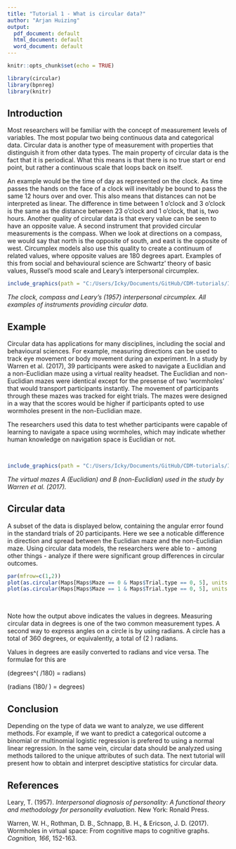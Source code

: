 ```yaml
---
title: "Tutorial 1 - What is circular data?"
author: "Arjan Huizing"
output:
  pdf_document: default
  html_document: default
  word_document: default
---
```


```r
knitr::opts_chunk$set(echo = TRUE)

library(circular)
library(bpnreg)
library(knitr)
```

## Introduction

Most researchers will be familiar with the concept of measurement levels of variables. The most popular two being continuous data and categorical data. Circular data is another type of measurement with properties that distinguish it from other data types. The main property of circular data is the fact that it is periodical. What this means is that there is no true start or end point, but rather a continuous scale that loops back on itself. 

An example would be the time of day as represented on the clock. As time passes the hands on the face of a clock will inevitably be bound to pass the same 12 hours over and over. This also means that distances can not be interpreted as linear. The difference in time between 1 o'clock and 3 o'clock is the same as the distance between 23 o'clock and 1 o'clock, that is, two hours. Another quality of circular data is that every value can be seen to have an opposite value. A second instrument that provided circular measurements is the compass. When we look at directions on a compass, we would say that north is the opposite of south, and east is the opposite of west. Circumplex models also use this quality to create a continuum of related values, where opposite values are 180 degrees apart. Examples of this from social and behavioural science are Schwartz' theory of basic values, Russel's mood scale and Leary's interpersonal circumplex.


```r
include_graphics(path = "C:/Users/Icky/Documents/GitHub/CDM-tutorials/Images/circular-data-examples.jpg")
```

*The clock, compass and Leary's (1957) interpersonal circumplex. All examples of instruments providing circular data.*

## Example

Circular data has applications for many disciplines, including the social and behavioural sciences. For example, measuring directions can be used to track eye movement or body movement during an experiment. In a study by Warren et al. (2017), 39 participants were asked to navigate a Euclidian and a non-Euclidian maze using a virtual reality headset. The Euclidian and non-Euclidian mazes were identical except for the presense of two 'wormholes' that would transport participants instantly. The movement of participants through these mazes was tracked for eight trials. The mazes were designed in a way that the scores would be higher if participants opted to use wormholes present in the non-Euclidian maze. 

The researchers used this data to test whether participants were capable of learning to navigate a space using wormholes, which may indicate whether human knowledge on navigation space is Euclidian or not.

&nbsp;



```r
include_graphics(path = "C:/Users/Icky/Documents/GitHub/CDM-tutorials/Images/mazes-warren.jpg")
```

*The virtual mazes A (Euclidian) and B (non-Euclidian) used in the study by Warren et al. (2017).*



## Circular data

A subset of the data is displayed below, containing the angular error found in the standard trials of 20 participants. Here we see a noticable difference in direction and spread between the Euclidian maze and the non-Euclidian maze. Using circular data models, the researchers were able to - among other things - analyze if there were significant group differences in circular outcomes.

```r
par(mfrow=c(1,2))
plot(as.circular(Maps[Maps$Maze == 0 & Maps$Trial.type == 0, 5], units = "degrees"), main = "Euclidian maze")
plot(as.circular(Maps[Maps$Maze == 1 & Maps$Trial.type == 0, 5], units = "degrees"), main = "Non-Euclidian maze")
```


&nbsp;

Note how the output above indicates the values in degrees. Measuring circular data in degrees is one of the two common measurement types. A second way to express angles on a circle is by using radians. A circle has a total of 360 degrees, or equivalently, a total of \(2 \pi \approx 6.28\) radians.

Values in degrees are easily converted to radians and vice versa. The formulae for this are 

\(degrees^\circ*( \pi /180) = radians\)

\(radians (180/ \pi) = degrees\)



## Conclusion

Depending on the type of data we want to analyze, we use different methods. For example, if we want to predict a categorical outcome a binomial or multinomial logistic regression is prefered to using a normal linear regression. In the same vein, circular data should be analyzed using methods tailored to the unique attributes of such data. The next tutorial will present how to obtain and interpret desciptive statistics for circular data.

## References
Leary, T. (1957). *Interpersonal diagnosis of personality: A functional theory and methodology for personality evaluation.* New York: Ronald Press.

Warren, W. H., Rothman, D. B., Schnapp, B. H., & Ericson, J. D. (2017). Wormholes in virtual space: From cognitive maps to cognitive graphs. *Cognition, 166*, 152-163.